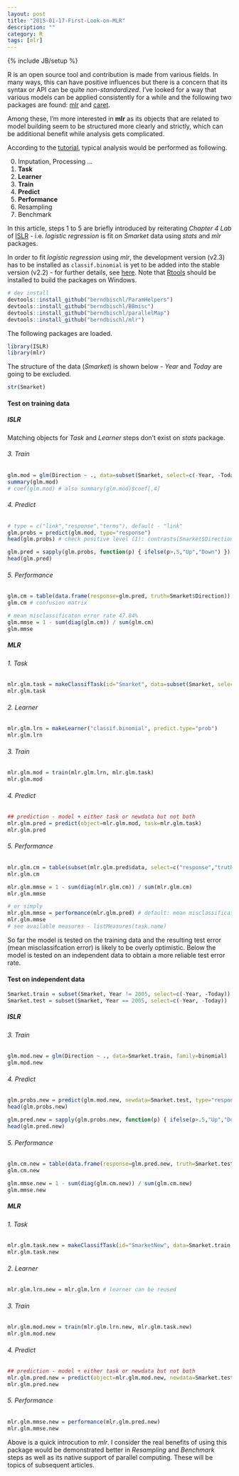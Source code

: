 ```yaml
---
layout: post
title: "2015-01-17-First-Look-on-MLR"
description: ""
category: R
tags: [mlr]
---
```

{% include JB/setup %}

R is an open source tool and contribution is made from various fields. In many ways, this can have positive influences but there is a concern that its syntax or API can be quite *non-standardized*. I've looked for a way that various models can be applied consistently for a while and the following two packages are found: [mlr](https://github.com/berndbischl/mlr/) and [caret](https://github.com/topepo/caret).

Among these, I'm more interested in **mlr** as its objects that are related to model building seem to be structured more clearly and strictly, which can be additional benefit while analysis gets complicated.

According to the [tutorial](http://berndbischl.github.io/mlr/tutorial/html/index.html), typical analysis would be performed as following. 

0. Imputation, Processing ...
1. **Task**
2. **Learner**
3. **Train**
4. **Predict**
5. **Performance**
6. Resampling
7. Benchmark

In this article, steps 1 to 5 are briefly introduced by reiterating *Chapter 4 Lab* of [ISLR](http://www-bcf.usc.edu/~gareth/ISL/) - i.e. *logistic regression* is fit on *Smarket* data using *stats* and *mlr* packages.

In order to fit *logistic regression* using *mlr*, the development version (v2.3) has to be installed as `classif.binomial` is yet to be added into the stable version (v2.2) - for further details, see [here](https://github.com/berndbischl/mlr/blob/master/NEWS). Note that [Rtools](http://cran.r-project.org/bin/windows/Rtools/) should be installed to build the packages on Windows.

```r
# dev install
devtools::install_github("berndbischl/ParamHelpers")
devtools::install_github("berndbischl/BBmisc")
devtools::install_github("berndbischl/parallelMap")
devtools::install_github("berndbischl/mlr")
```

The following packages are loaded.

```r
library(ISLR)
library(mlr)
```

The structure of the data (*Smarket*) is shown below - *Year* and *Today* are going to be excluded.

```r
str(Smarket)
```

#### Test on training data

##### ISLR

Matching objects for *Task* and *Learner* steps don't exist on *stats* package.

###### 3. Train

```r
glm.mod = glm(Direction ~ ., data=subset(Smarket, select=c(-Year, -Today)), family=binomial)
summary(glm.mod)
# coef(glm.mod) # also summary(glm.mod)$coef[,4]
```

###### 4. Predict

```r
# type = c("link","response","terms"), default - "link"
glm.probs = predict(glm.mod, type="response")
head(glm.probs) # check positive level (1): contrasts(Smarket$Direction)

glm.pred = sapply(glm.probs, function(p) { ifelse(p>.5,"Up","Down") })
head(glm.pred)
```

###### 5. Performance

```r
glm.cm = table(data.frame(response=glm.pred, truth=Smarket$Direction))
glm.cm # confusion matrix

# mean misclassificaton error rate 47.84%
glm.mmse = 1 - sum(diag(glm.cm)) / sum(glm.cm)
glm.mmse
```

##### MLR

###### 1. Task

```r
mlr.glm.task = makeClassifTask(id="Smarket", data=subset(Smarket, select=c(-Year, -Today)), positive="Up", target="Direction")
mlr.glm.task
```

###### 2. Learner

```r
mlr.glm.lrn = makeLearner("classif.binomial", predict.type="prob")
mlr.glm.lrn
```

###### 3. Train

```r
mlr.glm.mod = train(mlr.glm.lrn, mlr.glm.task)
mlr.glm.mod
```

###### 4. Predict

```r
## prediction - model + either task or newdata but not both
mlr.glm.pred = predict(object=mlr.glm.mod, task=mlr.glm.task)
mlr.glm.pred
```

###### 5. Performance

```r
mlr.glm.cm = table(subset(mlr.glm.pred$data, select=c("response","truth")))
mlr.glm.cm

mlr.glm.mmse = 1 - sum(diag(mlr.glm.cm)) / sum(mlr.glm.cm)
mlr.glm.mmse

# or simply
mlr.glm.mmse = performance(mlr.glm.pred) # default: mean misclassification error (mmse)
mlr.glm.mmse
# see available measures - listMeasures(task.name)
```

So far the model is tested on the training data and the resulting test error (mean misclassifcation error) is likely to be overly optimistic. Below the model is tested on an independent data to obtain a more reliable test error rate.

#### Test on independent data

```r
Smarket.train = subset(Smarket, Year != 2005, select=c(-Year, -Today))
Smarket.test = subset(Smarket, Year == 2005, select=c(-Year, -Today))
```

##### ISLR

###### 3. Train

```r
glm.mod.new = glm(Direction ~ ., data=Smarket.train, family=binomial)
glm.mod.new
```

###### 4. Predict

```r
glm.probs.new = predict(glm.mod.new, newdata=Smarket.test, type="response")
head(glm.probs.new)

glm.pred.new = sapply(glm.probs.new, function(p) { ifelse(p>.5,"Up","Down") })
head(glm.pred.new)
```

###### 5. Performance

```r
glm.cm.new = table(data.frame(response=glm.pred.new, truth=Smarket.test$Direction))
glm.cm.new

glm.mmse.new = 1 - sum(diag(glm.cm.new)) / sum(glm.cm.new)
glm.mmse.new
```

##### MLR

###### 1. Task

```r
mlr.glm.task.new = makeClassifTask(id="SmarketNew", data=Smarket.train, positive="Up", target="Direction")
mlr.glm.task.new
```

###### 2. Learner

```r
mlr.glm.lrn.new = mlr.glm.lrn # learner can be reused
```

###### 3. Train

```r
mlr.glm.mod.new = train(mlr.glm.lrn.new, mlr.glm.task.new)
mlr.glm.mod.new
```

###### 4. Predict

```r
## prediction - model + either task or newdata but not both
mlr.glm.pred.new = predict(object=mlr.glm.mod.new, newdata=Smarket.test)
mlr.glm.pred.new
```

###### 5. Performance

```r
mlr.glm.mmse.new = performance(mlr.glm.pred.new)
mlr.glm.mmse.new
```

Above is a quick introcution to *mlr*. I consider the real benefits of using this package would be demonstrated better in *Resampling* and *Benchmark* steps as well as its native support of parallel computing. These will be topics of subsequent articles.